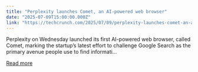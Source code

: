 ```yaml
---
title: "Perplexity launches Comet, an AI-powered web browser"
date: "2025-07-09T15:00:00.000Z"
link: "https://techcrunch.com/2025/07/09/perplexity-launches-comet-an-ai-powered-web-browser/"
---
```


Perplexity on Wednesday launched its first AI-powered web browser, called Comet, marking the startup&#8217;s latest effort to challenge Google Search as the primary avenue people use to find informati...

[Read more](https://techcrunch.com/2025/07/09/perplexity-launches-comet-an-ai-powered-web-browser/)
